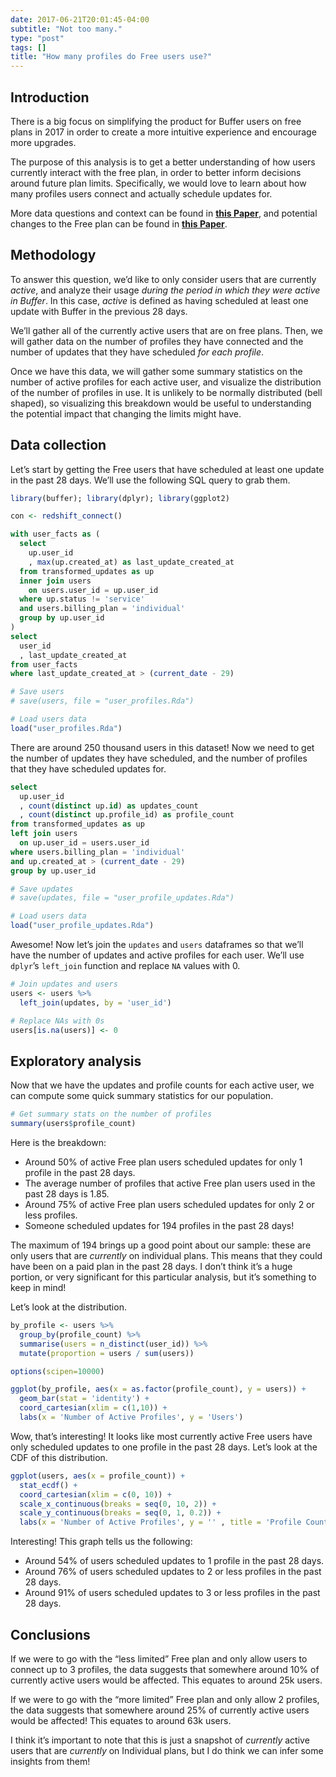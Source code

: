 ```yaml
---
date: 2017-06-21T20:01:45-04:00
subtitle: "Not too many."
type: "post"
tags: []
title: "How many profiles do Free users use?"
---
```


## Introduction
There is a big focus on simplifying the product for Buffer users on free plans in 2017 in order to create a more intuitive experience and encourage more upgrades.  

The purpose of this analysis is to get a better understanding of how users currently interact with the free plan, in order to better inform decisions around future plan limits. Specifically, we would love to learn about how many profiles users connect and actually schedule updates for. 

More data questions and context can be found in [**this Paper**](https://paper.dropbox.com/doc/Free-Plan-data-KJNJLDW3KtfMdZK4Z6DRS), and potential changes to the Free plan can be found in [**this Paper**](https://paper.dropbox.com/doc/Free-plan-changes-DVheYkvNs3yiE9Nhb9XRF).

## Methodology
To answer this question, we'd like to only consider users that are currently _active_, and analyze their usage _during the period in which they were active in Buffer_. In this case, _active_ is defined as having scheduled at least one update with Buffer in the previous 28 days.

We'll gather all of the currently active users that are on free plans. Then, we will gather data on the number of profiles they have connected and the number of updates that they have scheduled _for each profile_.

Once we have this data, we will gather some summary statistics on the number of active profiles for each active user, and visualize the distribution of the number of profiles in use. It is unlikely to be normally distributed (bell shaped), so visualizing this breakdown would be useful to understanding the potential impact that changing the limits might have.

## Data collection
Let's start by getting the Free users that have scheduled at least one update in the past 28 days. We'll use the following SQL query to grab them.

```r
library(buffer); library(dplyr); library(ggplot2)
```

```r
con <- redshift_connect()
```

```sql
with user_facts as (
  select
    up.user_id
    , max(up.created_at) as last_update_created_at
  from transformed_updates as up
  inner join users
    on users.user_id = up.user_id
  where up.status != 'service'
  and users.billing_plan = 'individual'
  group by up.user_id
)
select
  user_id
  , last_update_created_at
from user_facts
where last_update_created_at > (current_date - 29)
```

```r
# Save users
# save(users, file = "user_profiles.Rda")

# Load users data
load("user_profiles.Rda")
```

There are around 250 thousand users in this dataset! Now we need to get the number of updates they have scheduled, and the number of profiles that they have scheduled updates for.

```sql
select
  up.user_id
  , count(distinct up.id) as updates_count
  , count(distinct up.profile_id) as profile_count
from transformed_updates as up
left join users
  on up.user_id = users.user_id
where users.billing_plan = 'individual'
and up.created_at > (current_date - 29)
group by up.user_id
```

```r
# Save updates
# save(updates, file = "user_profile_updates.Rda")

# Load users data
load("user_profile_updates.Rda")
```

Awesome! Now let's join the `updates` and `users` dataframes so that we'll have the number of updates and active profiles for each user. We'll use `dplyr`'s `left_join` function and replace `NA` values with 0.

```r
# Join updates and users
users <- users %>%
  left_join(updates, by = 'user_id')

# Replace NAs with 0s
users[is.na(users)] <- 0
```

## Exploratory analysis
Now that we have the updates and profile counts for each active user, we can compute some quick summary statistics for our population.

```r
# Get summary stats on the number of profiles
summary(users$profile_count)
```

Here is the breakdown:

 - Around 50% of active Free plan users scheduled updates for only 1 profile in the past 28 days.
 - The average number of profiles that active Free plan users used in the past 28 days is 1.85.
 - Around 75% of active Free plan users scheduled updates for only 2 or less profiles.
 - Someone scheduled updates for 194 profiles in the past 28 days!
 
The maximum of 194 brings up a good point about our sample: these are only users that are _currently_ on individual plans. This means that they could have been on a paid plan in the past 28 days. I don't think it's a huge portion, or very significant for this particular analysis, but it's something to keep in mind!

Let's look at the distribution.

```r
by_profile <- users %>%
  group_by(profile_count) %>%
  summarise(users = n_distinct(user_id)) %>%
  mutate(proportion = users / sum(users))
```

```r
options(scipen=10000)

ggplot(by_profile, aes(x = as.factor(profile_count), y = users)) +
  geom_bar(stat = 'identity') +
  coord_cartesian(xlim = c(1,10)) +
  labs(x = 'Number of Active Profiles', y = 'Users')
```

Wow, that's interesting! It looks like most currently active Free users have only scheduled updates to one profile in the past 28 days. Let's look at the CDF of this distribution.

```r
ggplot(users, aes(x = profile_count)) + 
  stat_ecdf() +
  coord_cartesian(xlim = c(0, 10)) + 
  scale_x_continuous(breaks = seq(0, 10, 2)) +
  scale_y_continuous(breaks = seq(0, 1, 0.2)) +
  labs(x = 'Number of Active Profiles', y = '' , title = 'Profile Count CDF')
```

Interesting! This graph tells us the following:

 - Around 54% of users scheduled updates to 1 profile in the past 28 days.
 - Around 76% of users scheduled updates to 2 or less profiles in the past 28 days.
 - Around 91% of users scheduled updates to 3 or less profiles in the past 28 days.
 
## Conclusions
If we were to go with the "less limited" Free plan and only allow users to connect up to 3 profiles, the data suggests that somewhere around 10% of currently active users would be affected. This equates to around 25k users.

If we were to go with the "more limited" Free plan and only allow 2 profiles, the data suggests that somewhere around 25% of currently active users would be affected! This equates to around 63k users.

I think it's important to note that this is just a snapshot of _currently_ active users that are _currently_ on Individual plans, but I do think we can infer some insights from them! 
